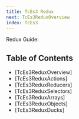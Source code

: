 ```yaml
---
title: TcEs3 Redux
next: TcEs3ReduxOverview
index: TcEs3
---
```


Redux Guide:

## Table of Contents

- [TcEs3ReduxOverview]
- [TcEs3ReduxActions]
- [TcEs3ReduxReducers]
- [TcEs3ReduxSelectors]
- [TcEs3ReduxArrays]
- [TcEs3ReduxObjects]
- [TcEs3ReduxDucks]
